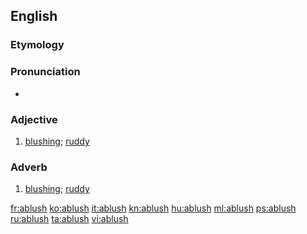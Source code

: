 ==English==

===Etymology===
{{prefix|a|blush}}

===Pronunciation===
* {{a|US}} {{IPA|/ə.ˈblʌʃ/}}

===Adjective===
{{en-adj}}

# [[blushing]]; [[ruddy]]

===Adverb===
{{en-adv}}

# [[blushing]]; [[ruddy]]

[[fr:ablush]]
[[ko:ablush]]
[[it:ablush]]
[[kn:ablush]]
[[hu:ablush]]
[[ml:ablush]]
[[ps:ablush]]
[[ru:ablush]]
[[ta:ablush]]
[[vi:ablush]]